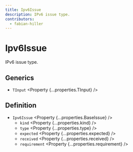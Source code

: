 ```yaml
---
title: Ipv6Issue
description: IPv6 issue type.
contributors:
  - fabian-hiller
---
```



# Ipv6Issue

IPv6 issue type.

## Generics

- `TInput` <Property {...properties.TInput} />

## Definition

- `Ipv6Issue` <Property {...properties.BaseIssue} />
  - `kind` <Property {...properties.kind} />
  - `type` <Property {...properties.type} />
  - `expected` <Property {...properties.expected} />
  - `received` <Property {...properties.received} />
  - `requirement` <Property {...properties.requirement} />

